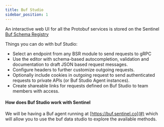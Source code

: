 ```yaml
---
title: Buf Studio
sidebar_position: 1
---
```


An interactive web UI for all the Protobuf services is stored on the Sentinel [Buf Schema Registry](https://buf.build/sentinel-official/hub)

Things you can do with buf Studio: 
- Select an endpoint from any BSR module to send requests to gRPC
- Use the editor with schema-based autocompletion, validation and documentation to draft JSON based request messages.
- Configure headers to further customize outgoing requests.
- Optionally include cookies in outgoing request to send authenticated requests to private APIs (or Buf Studio Agent instances).
- Create shareable links for requests defined on Buf Studio to team members with access.

#### How does Buf Studio work with Sentinel 

We will be having a Buf agent running at [https://buf.sentinel.co](#) which will allow you to use the buf data studio to explore the available methods. 
